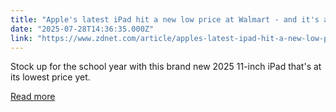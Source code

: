 ```yaml
---
title: "Apple's latest iPad hit a new low price at Walmart - and it's available in every color"
date: "2025-07-28T14:36:35.000Z"
link: "https://www.zdnet.com/article/apples-latest-ipad-hit-a-new-low-price-at-walmart-and-its-available-in-every-color/"
---
```


Stock up for the school year with this brand new 2025 11-inch iPad that's at its lowest price yet.

[Read more](https://www.zdnet.com/article/apples-latest-ipad-hit-a-new-low-price-at-walmart-and-its-available-in-every-color/)
